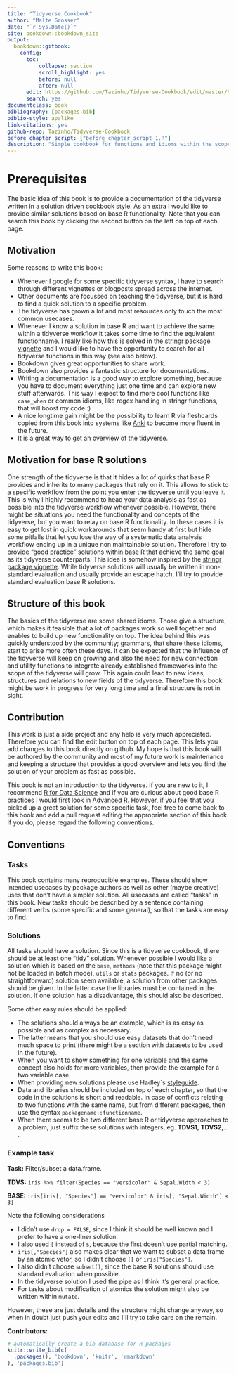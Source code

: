 ```yaml
--- 
title: "Tidyverse Cookbook"
author: "Malte Grosser"
date: "`r Sys.Date()`"
site: bookdown::bookdown_site
output:
  bookdown::gitbook:
    config:
      toc:
          collapse: section
          scroll_highlight: yes
          before: null
          after: null
      edit: https://github.com/Tazinho/Tidyverse-Cookbook/edit/master/%s
      search: yes
documentclass: book
bibliography: [packages.bib]
biblio-style: apalike
link-citations: yes
github-repo: Tazinho/Tidyverse-Cookbook
before_chapter_script: ["before_chapter_script_1.R"]
description: "Simple cookbook for functions and idioms within the scope of the tidyverse."
---
```


# Prerequisites {-}

The basic idea of this book is to provide a documentation of the tidyverse written in a solution driven cookbook style. As an extra I would like to provide similar solutions based on base R functionality. Note that you can search this book by clicking the second button on the left on top of each page.

## Motivation
Some reasons to write this book:

* Whenever I google for some specific tidyverse syntax, I have to search through different vignettes or blogposts spread across the internet.
* Other documents are focussed on teaching the tidyverse, but it is hard to find a quick solution to a specific problem.
* The tidyverse has grown a lot and most resources only touch the most common usecases.
* Whenever I know a solution in base R and want to achieve the same within a tidyverse workflow it takes some time to find the equivalent functionname. I really like how this is solved in the [stringr package vignette](https://cran.r-project.org/web/packages/stringr/vignettes/stringr.html) and I would like to have the opportunity to search for all tidyverse functions in this way (see also below).
* Bookdown gives great opportunities to share work.
* Bookdown also provides a fantastic structure for documentations.
* Writing a documentation is a good way to explore something, because you have to document everything just one time and can explore new stuff afterwards. This way I expect to find more cool functions like `case_when` or common idioms, like regex handling in stringr functions, that will boost my code :)
* A nice longtime gain might be the possibility to learn R via fleshcards copied from this book into systems like [Anki](https://apps.ankiweb.net/) to become more fluent in the future.
* It is a great way to get an overview of the tidyverse.

## Motivation for base R solutions
One strength of the tidyverse is that it hides a lot of quirks that base R provides and inherits to many packages that rely on it. This allows to stick to a specific workflow from the point you enter the tidyverse until you leave it. This is why I highly recommend to head your data analysis as fast as possible into the tidyverse workflow whenever possible. However, there might be situations you need the functionality and concepts of the tidyverse, but you want to relay on base R functionality. In these cases it is easy to get lost in quick workarounds that seem handy at first but hide some pitfalls that let you lose the way of a systematic data analysis workflow ending up in a unique non maintainable solution. Therefore I try to provide "good practice" solutions within base R that achieve the same goal as its tidyverse counterparts. This idea is somehow inspired by the [stringr package vignette](https://cran.r-project.org/web/packages/stringr/vignettes/stringr.html). While tidyverse solutions will usually be written in non-standard evaluation and usually provide an escape hatch, I'll try to provide standard evaluation base R solutions.

## Structure of this book
The basics of the tidyverse are some shared idoms. Those give a structure, which makes it feasible that a lot of packages work so well together and enables to build up new functionality on top. The idea behind this was quickly understood by the community; grammars, that share these idioms, start to arise more often these days. It can be expected that the influence of the tidyverse will keep on growing and also the need for new connection and utility functions to integrate already established frameworks into the scope of the tidyverse will grow. This again could lead to new ideas, structures and relations to new fields of the tidyverse. Therefore this book might be work in progress for very long time and a final structure is not in sight.

## Contribution
This work is just a side project and any help is very much appreciated. Therefore you can find the edit button on top of each page. This lets you add changes to this book directly on github. My hope is that this book will be authored by the community and most of my future work is maintenance and keeping a structure that provides a good overview and lets you find the solution of your problem as fast as possible. 

This book is not an introduction to the tidyverse. If you are new to it, I recommend [R for Data Science](http://r4ds.had.co.nz/) and if you are curious about good base R practices I would first look in [Advanced R](http://adv-r.had.co.nz/). However, if you feel that you picked up a great solution for some specific task, feel free to come back to this book and add a pull request editing the appropriate section of this book. If you do, please regard the following conventions.

## Conventions

### Tasks
This book contains many reproducible examples. These should show intended usecases by package authors as well as other (maybe creative) uses that don't have a simpler solution. All usecases are called "tasks" in this book. New tasks should be described by a sentence containing different verbs (some specific and some general), so that the tasks are easy to find.

### Solutions
All tasks should have a solution. Since this is a tidyverse cookbook, there should be at least one "tidy" solution. Whenever possible I would like a solution which is based on the `base`, `methods` (note that this package might not be loaded in batch mode), `utils` or `stats` packages. If no (or no straightforward) solution seem available, a solution from other packages should be given. In the latter case the libraries must be contained in the solution. If one solution has a disadvantage, this should also be described.

Some other easy rules should be applied:

* The solutions should always be an example, which is as easy as possible and as complex as necessary.
* The latter means that you should use easy datasets that don't need much space to print (there might be a section with datasets to be used in the future).
* When you want to show something for one variable and the same concept also holds for more variables, then provide the example for a two variable case.
* When providing new solutions please use Hadley`s [styleguide](http://adv-r.had.co.nz/Style.html).
* Data and libraries should be included on top of each chapter, so that the code in the solutions is short and readable. In case of conflicts relating to two functions with the same name, but from different packages, then use the syntax `packagename::functionname`.
* When there seems to be two different base R or tidyverse approaches to a problem, just suffix these solutions with integers, eg. **TDVS1**, **TDVS2**,... .

### Example task

**Task:** Filter/subset a data.frame.

**TDVS:** `iris %>% filter(Species == "versicolor" & Sepal.Width < 3)`

**BASE:** `iris[iris[, "Species"] == "versicolor" & iris[, "Sepal.Width"] < 3]`

Note the following considerations

* I didn't use `drop = FALSE`, since I think it should be well known and I prefer to have a one-liner solution. 
* I also used `[` instead of `$`, because the first doesn't use partial matching.
* `iris[,"Species"]` also makes clear that we want to subset a data frame by an atomic vetor, so I didn't choose `[[` or `iris["Species"]`. 
* I also didn't choose `subset()`, since the base R solutions should use standard evaluation when possible.
* In the tidyverse solution I used the pipe as I think it's general practice. 
* For tasks about modification of atomics the solution might also be written within `mutate`. 

However, these are just details and the structure might change anyway, so when in doubt just push your edits and I`ll try to take care on the remain.

**Contributors:**

```r
# automatically create a bib database for R packages
knitr::write_bib(c(
  .packages(), 'bookdown', 'knitr', 'rmarkdown'
), 'packages.bib')
```

